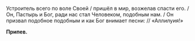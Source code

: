 Устроитель всего по воле Своей / пришёл в мир, возжелав спасти его. / Он, Пастырь и Бог, ради нас стал Человеком, подобным нам. / Он призвал подобное подобным и как Бог внимает песни: // «Аллилуия!»

**Припев.**
